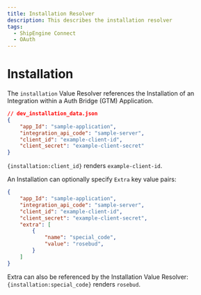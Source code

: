 ```yaml
---
title: Installation Resolver
description: This describes the installation resolver
tags:
  - ShipEngine Connect
  - OAuth
---
```


# Installation

The `installation` Value Resolver references the Installation of an Integration
within a Auth Bridge (GTM) Application.

```json
// dev_installation_data.json
{
    "app_Id": "sample-application",
    "integration_api_code": "sample-server",
    "client_id": "example-client-id",
    "client_secret": "example-client-secret"
}
```

`{installation:client_id}` renders `example-client-id`.

An Installation can optionally specify `Extra` key value pairs:

```json
{
    "app_Id": "sample-application",
    "integration_api_code": "sample-server",
    "client_id": "example-client-id",
    "client_secret": "example-client-secret",
    "extra": [
        { 
            "name": "special_code",
            "value": "rosebud",
        }
    ]
}
```

Extra can also be referenced by the Installation Value Resolver:
`{installation:special_code}` renders `rosebud`.


<Pager
  prev="../index.mdx" prevTitle="Auth Bridge Overview"
/>
